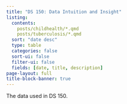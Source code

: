 ```yaml
---
title: "DS 150: Data Intuition and Insight"
listing:
  contents: 
    posts/childhealth/*.qmd
    posts/tuberculosis/*.qmd
  sort: "date desc"
  type: table
  categories: false
  sort-ui: false
  filter-ui: false
  fields: [date, title, description]
page-layout: full
title-block-banner: true
---
```



The data used in DS 150.
